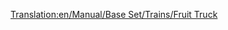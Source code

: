 [[Translation:en/Manual/Base Set/Trains/Fruit Truck]]
{{it/Manuale/Set base/Treni/StatVagoni|Nome=Carro per frutta
|Costo=2.132
|Vuoto=18
|Pieno=43
|Pieno2=48
|Pieno3=50
|Capacità1=25 tonnellate di frutta
|Capacità2=30 tonnellate di frutta
|Capacità3=32 tonnellate di frutta
|Immagine3=[[File:it/Manuale/Set base/Treni/CarroFruttaTrB.png]]
|Immagine3m=[[File:it/Manuale/Set base/Treni/CarroFruttaTrM.png]]
|ClimaB=3
|ClimaM=3
|Note=
#Presente solo nello scenario subtropicale.
|Descrizione=Nelle aree [[it/Manuale/Clima#subtropicale|tropicali]] questo tipo di carro viene usato dalle piantagioni per trasportare la loro produzione alle fabbriche.
}}